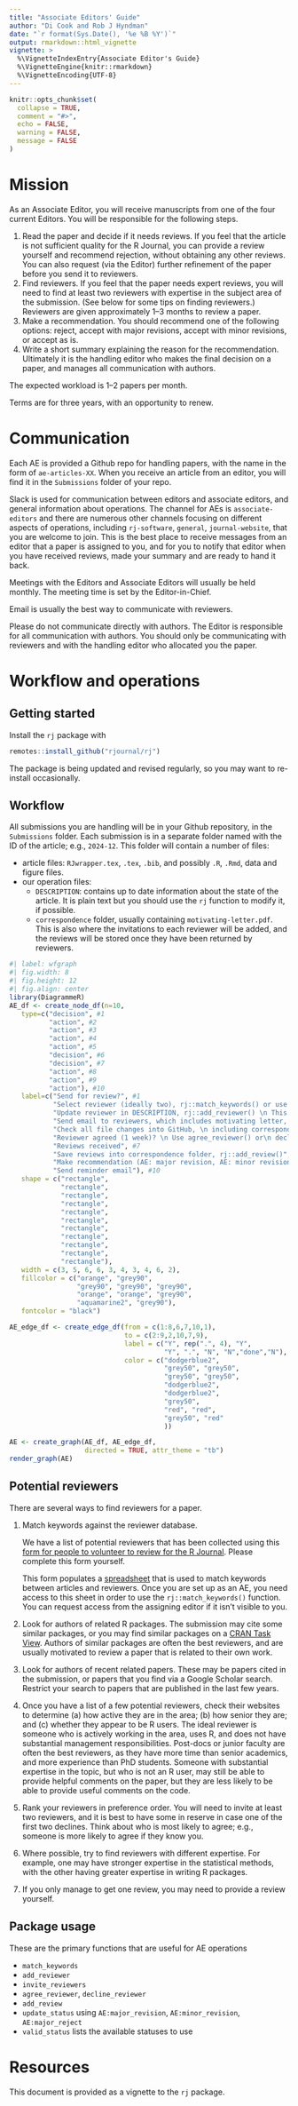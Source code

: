 ```yaml
---
title: "Associate Editors' Guide"
author: "Di Cook and Rob J Hyndman"
date: "`r format(Sys.Date(), '%e %B %Y')`"
output: rmarkdown::html_vignette
vignette: >
  %\VignetteIndexEntry{Associate Editor's Guide}
  %\VignetteEngine{knitr::rmarkdown}
  %\VignetteEncoding{UTF-8}
---
```


```r
knitr::opts_chunk$set(
  collapse = TRUE,
  comment = "#>",
  echo = FALSE,
  warning = FALSE,
  message = FALSE
)
```

# Mission

As an Associate Editor, you will receive manuscripts from one of the four current Editors. You will be responsible for the following steps.

1. Read the paper and decide if it needs reviews. If you feel that the article is not sufficient quality for the R Journal, you can provide a review yourself and recommend rejection, without obtaining any other reviews. You can also request (via the Editor) further refinement of the paper before you send it to reviewers.
2. Find reviewers. If you feel that the paper needs expert reviews, you will need to find at least two reviewers with expertise in the subject area of the submission. (See below for some tips on finding reviewers.) Reviewers are given approximately 1--3 months to review a paper.
3. Make a recommendation. You should recommend one of the following options: reject, accept with major revisions, accept with minor revisions, or accept as is.
4. Write a short summary explaining the reason for the recommendation. Ultimately it is the handling editor who makes the final decision on a paper, and manages all communication with authors.

The expected workload is 1--2 papers per month.

Terms are for three years, with an opportunity to renew.

# Communication

Each AE is provided a Github repo for handling papers, with the name in the form of `ae-articles-XX`. When you receive an article from an editor, you will find it in the `Submissions` folder of your repo.

Slack is used for communication between editors and associate editors, and general information about operations. The channel for AEs is `associate-editors` and there are numerous other channels focusing on different aspects of operations, including `rj-software`, `general`, `journal-website`, that you are welcome to join. This is the best place to receive messages from an editor that a paper is assigned to you, and for you to notify that editor when you have received reviews, made your summary and are ready to hand it back.

Meetings with the Editors and Associate Editors will usually be held monthly. The meeting time is set by the Editor-in-Chief.

Email is usually the best way to communicate with reviewers.

Please do not communicate directly with authors. The Editor is responsible for all communication with authors. You should only be communicating with reviewers and with the handling editor who allocated you the paper.

# Workflow and operations

## Getting started

Install the `rj` package with

```r
remotes::install_github("rjournal/rj")
```

The package is being updated and revised regularly, so you may want to re-install occasionally.

## Workflow

All submissions you are handling will be in your Github repository, in the `Submissions` folder. Each submission is in a separate folder named with the ID of the article; e.g., `2024-12`. This folder will contain a number of files:

- article files: `RJwrapper.tex`, `.tex`, `.bib`, and possibly `.R`, `.Rmd`, data and figure files.
- our operation files:
    - `DESCRIPTION`: contains up to date information about the state of the article. It is plain text but you should use the `rj` function to modify it, if possible.
    - `correspondence` folder, usually containing  `motivating-letter.pdf`. This is also where the invitations to each reviewer will be added, and the reviews will be stored once they have been returned by reviewers.

```r
#| label: wfgraph
#| fig.width: 8
#| fig.height: 12
#| fig.align: center
library(DiagrammeR)
AE_df <- create_node_df(n=10,
   type=c("decision", #1
          "action", #2
          "action", #3
          "action", #4
          "action", #5
          "decision", #6
          "decision", #7
          "action", #8
          "action", #9
          "action"), #10
   label=c("Send for review?", #1
           "Select reviewer (ideally two), rj::match_keywords() or use your own experts", #2
           "Update reviewer in DESCRIPTION, rj::add_reviewer() \n This also generates the email template saved in the correspondence folder", #3
           "Send email to reviewers, which includes motivating letter, pdf and R files \n rj::update_status() to out for review", #4
           "Check all file changes into GitHub, \n including correspondence folder", #5
           "Reviewer agreed (1 week)? \n Use agree_reviewer() or\n decline_reviewer()", #6
           "Reviews received", #7
           "Save reviews into correspondence folder, rj::add_review()", #8
           "Make recommendation (AE: major revision, AE: minor revision, AE: accept or AE: reject),\n update DESCRIPTION using rj::update_status(), notify editor, check all into GitHub", #9
           "Send reminder email"), #10
   shape = c("rectangle",
             "rectangle",
             "rectangle",
             "rectangle",
             "rectangle",
             "rectangle",
             "rectangle",
             "rectangle",
             "rectangle",
             "rectangle",
             "rectangle"),
   width = c(3, 5, 6, 6, 3, 4, 3, 4, 6, 2),
   fillcolor = c("orange", "grey90",
                 "grey90", "grey90", "grey90",
                 "orange", "orange", "grey90",
                 "aquamarine2", "grey90"),
   fontcolor = "black")

AE_edge_df <- create_edge_df(from = c(1:8,6,7,10,1),
                             to = c(2:9,2,10,7,9),
                             label = c("Y", rep(".", 4), "Y",
                                       "Y", ".", "N", "N","done","N"),
                             color = c("dodgerblue2",
                                       "grey50", "grey50",
                                       "grey50", "grey50",
                                       "dodgerblue2",
                                       "dodgerblue2",
                                       "grey50",
                                       "red", "red",
                                       "grey50", "red"
                                       ))

AE <- create_graph(AE_df, AE_edge_df,
                   directed = TRUE, attr_theme = "tb")
render_graph(AE)
```

## Potential reviewers

There are several ways to find reviewers for a paper.

1. Match keywords against the reviewer database.

    We have a list of potential reviewers that has been collected using this [form for people to volunteer to review for the R Journal](https://docs.google.com/forms/d/e/1FAIpQLSf8EmpF85ASWqPHXqV0vdQd-GHhNBaAZZEYf4qxO3gTl-eGyA/viewform). Please complete this form yourself.

    This form populates a [spreadsheet](https://docs.google.com/spreadsheets/d/1stC58tDHHzjhf63f7PhgfiHJTJkorvAQGgzdYL5NTUQ/edit#gid=1594007907) that is used to match keywords between articles and reviewers. Once you are set up as an AE, you need access to this sheet in order to use the `rj::match_keywords()` function. You can request access from the assigning editor if it isn't visible to you.

2. Look for authors of related R packages. The submission may cite some similar packages, or you may find similar packages on a [CRAN Task View](https://cran.r-project.org/web/views/). Authors of similar packages are often the best reviewers, and are usually motivated to review a paper that is related to their own work.

3. Look for authors of recent related papers. These may be papers cited in the submission, or papers that you find via a Google Scholar search. Restrict your search to papers that are published in the last few years.

4. Once you have a list of a few potential reviewers, check their websites to determine (a) how active they are in the area; (b) how senior they are; and (c) whether they appear to be R users. The ideal reviewer is someone who is actively working in the area, uses R, and does not have substantial management responsibilities. Post-docs or junior faculty are often the best reviewers, as they have more time than senior academics, and more experience than PhD students. Someone with substantial expertise in the topic, but who is not an R user, may still be able to provide helpful comments on the paper, but they are less likely to be able to provide useful comments on the code.

5. Rank your reviewers in preference order. You will need to invite at least two reviewers, and it is best to have some in reserve in case one of the first two declines. Think about who is most likely to agree; e.g., someone is more likely to agree if they know you.

6. Where possible, try to find reviewers with different expertise. For example, one may have stronger expertise in the statistical methods, with the other having greater expertise in writing R packages.

7. If you only manage to get one review, you may need to provide a review yourself.

## Package usage

These are the primary functions that are useful for AE operations

- `match_keywords`
- `add_reviewer`
- `invite_reviewers`
- `agree_reviewer`, `decline_reviewer`
- `add_review`
- `update_status` using `AE:major_revision`, `AE:minor_revision`, `AE:major_reject`
- `valid_status` lists the available statuses to use

# Resources

This document is provided as a vignette to the `rj` package.
